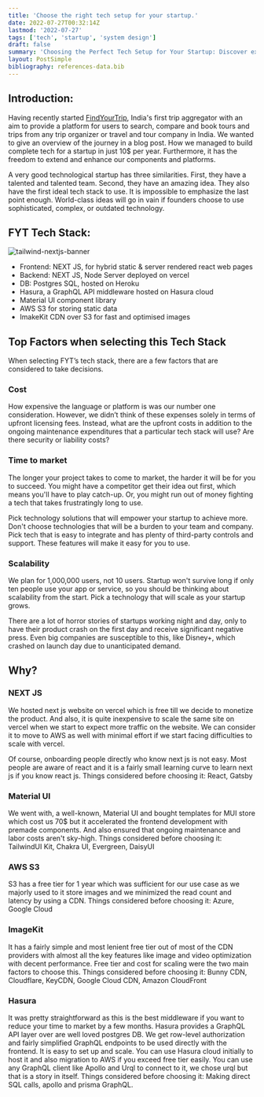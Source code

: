 ```yaml
---
title: 'Choose the right tech setup for your startup.'
date: 2022-07-27T00:32:14Z
lastmod: '2022-07-27'
tags: ['tech', 'startup', 'system design']
draft: false
summary: 'Choosing the Perfect Tech Setup for Your Startup: Discover expert insights, tips, and recommendations for building the ideal tech infrastructure. Elevate your startup with informed decisions!'
layout: PostSimple
bibliography: references-data.bib
---
```


<TOCInline toc={props.toc} asDisclosure />

## Introduction:

Having recently started [FindYourTrip](https://www.findyourtrip.in/), India's first trip
aggregator with an aim to provide a platform for users to search, compare and book tours and trips
from any trip organizer or travel and tour company in India. We wanted to give an overview of the
journey in a blog post. How we managed to build complete tech for a startup in just 10$ per year.
Furthermore, it has the freedom to extend and enhance our components and platforms.

A very good technological startup has three similarities. First, they have a talented and talented
team. Second, they have an amazing idea. They also have the first ideal tech stack to use. It is
impossible to emphasize the last point enough. World-class ideas will go in vain if founders
choose to use sophisticated, complex, or outdated technology.

## FYT Tech Stack:

![tailwind-nextjs-banner](/static/images/FYT-tech-architecture.png)

- Frontend: NEXT JS, for hybrid static & server rendered react web pages
- Backend: NEXT JS, Node Server deployed on vercel
- DB: Postgres SQL, hosted on Heroku
- Hasura, a GraphQL API middleware hosted on Hasura cloud
- Material UI component library
- AWS S3 for storing static data
- ImakeKit CDN over S3 for fast and optimised images

## Top Factors when selecting this Tech Stack

When selecting FYT’s tech stack, there are a few factors that are considered to take decisions.

### Cost

How expensive the language or platform is was our number one consideration. However, we didn’t
think of these expenses solely in terms of upfront licensing fees. Instead, what are the upfront
costs in addition to the ongoing maintenance expenditures that a particular tech stack will use?
Are there security or liability costs?

### Time to market

The longer your project takes to come to market, the harder it will be for you to succeed. You
might have a competitor get their idea out first, which means you'll have to play catch-up. Or,
you might run out of money fighting a tech that takes frustratingly long to use.

Pick technology solutions that will empower your startup to achieve more. Don't choose technologies that will be a
burden to your team and company. Pick tech that is easy to integrate and has plenty of third-party
controls and support. These features will make it easy for you to use.

### Scalability

We plan for 1,000,000 users, not 10 users. Startup won't survive long if only ten people use your
app or service, so you should be thinking about scalability from the start. Pick a technology that
will scale as your startup grows.

There are a lot of horror stories of startups working night and day, only to have their product
crash on the first day and receive significant negative press. Even big companies are susceptible
to this, like Disney+, which crashed on launch day due to unanticipated demand.

## Why?

### NEXT JS

We hosted next js website on vercel which is free till we decide to monetize the product. And
also, it is quite inexpensive to scale the same site on vercel when we start to expect more
traffic on the website. We can consider it to move to AWS as well with minimal effort if we start
facing difficulties to scale with vercel.

Of course, onboarding people directly who know next js is not easy. Most people are aware of react
and it is a fairly small learning curve to learn next js if you know react js. Things considered
before choosing it: React, Gatsby

### Material UI

We went with, a well-known, Material UI and bought templates for MUI store which cost us 70$ but
it accelerated the frontend development with premade components. And also ensured that ongoing
maintenance and labor costs aren't sky-high. Things considered before choosing it: TailwindUI Kit,
Chakra UI, Evergreen, DaisyUI

### AWS S3

S3 has a free tier for 1 year which was sufficient for our use case as we majorly used to it store
images and we minimized the read count and latency by using a CDN. Things considered before
choosing it: Azure, Google Cloud

### ImageKit

It has a fairly simple and most lenient free tier out of most of the CDN providers with almost all
the key features like image and video optimization with decent performance. Free tier and cost for
scaling were the two main factors to choose this. Things considered before choosing it: Bunny CDN,
Cloudflare, KeyCDN, Google Cloud CDN, Amazon CloudFront

### Hasura

It was pretty straightforward as this is the best middleware if you want to reduce your time to
market by a few months. Hasura provides a GraphQL API layer over are well loved postgres DB. We
get row-level authorization and fairly simplified GraphQL endpoints to be used directly with the
frontend. It is easy to set up and scale. You can use Hasura cloud initially to host it and also
migration to AWS if you exceed free tier easily. You can use any GraphQL client like Apollo and
Urql to connect to it, we chose urql but that is a story in itself. Things considered before
choosing it: Making direct SQL calls, apollo and prisma GraphQL.
